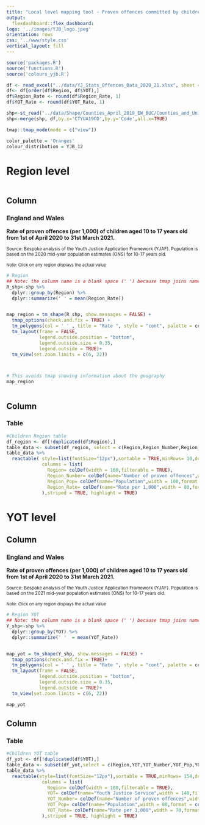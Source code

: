 ```yaml
---
title: "Local level mapping tool - Proven offences committed by children"
output: 
  flexdashboard::flex_dashboard:
logo: '../images/YJB_logo.jpeg'
orientation: rows
css: '../www/style.css'
vertical_layout: fill
---
```


```r
source('packages.R')
source('functions.R')
source('colours_yjb.R')
```


```r
df <- read_excel("../data/YJ_Stats_Offences_Data_2020_21.xlsx", sheet = "Data")
df<- df[order(df$Region, df$YOT),]
df$Region_Rate <- round(df$Region_Rate, 1)
df$YOT_Rate <- round(df$YOT_Rate, 1)

shp<-st_read("../data/Shape/Counties_April_2019_EW_BUC/Counties_and_Unitary_Authorities__April_2019__Boundaries_EW_BUC.shp")
shp<-merge(shp, df,by.x='CTYUA19CD',by.y='Code',all.x=TRUE)
```

```r
tmap::tmap_mode(mode = c("view"))

color_palette = 'Oranges'
colour_distribution = YJB_12

```

Region level {data-orientation=columns}
=====================================  



```r
```

Column {data-width=900}
-------------------------------------


### <B>England and Wales</B>

<B>Rate of proven offences (per 1,000) of children aged 10 to 17 years old from 1st of April 2020 to 31st March 2021.</B>

<sup>Source: Bespoke analysis of the Youth Justice Application Framework (YJAF). Population is based on the 2020 mid-year population estimates (ONS) for 10-17 years old.</sup>

<p style="font-size: 11px">Note: Click on any region displays the actual value</p>


```r

# Region
## Note: the column name is a blank space (' ') because tmap joins names and the value without leaving a space. I tried different solutions (changing the size of the bubble, fonts - nothing delivers an acceptable result).
R_shp<-shp %>% 
  dplyr::group_by(Region) %>% 
  dplyr::summarize(' ' = mean(Region_Rate))


map_region = tm_shape(R_shp, show.messages = FALSE) +
  tmap_options(check.and.fix = TRUE) +
  tm_polygons(col = ' ' , title = "Rate ", style = "cont", palette = color_palette, contrast = 1)+
  tm_layout(frame = FALSE,
            legend.outside.position = "bottom",
            legend.outside.size = 0.35,
            legend.outside = TRUE)+
  tm_view(set.zoom.limits = c(6, 22))




```


```r
# This avoids tmap showing information about the geography
map_region
```



```r
```

Column {data-width=500, .tabset}
-------------------------------------
### <B>Table</B>
```r
#Children Region table
df_region <- df[!duplicated(df$Region),]
table_data <- subset(df_region, select = c(Region,Region_Number,Region_Pop,Region_Rate))
table_data %>%
  reactable( style=list(fontSize="12px"),sortable = TRUE,minRows= 10,defaultPageSize = 160,compact=TRUE,
             columns = list(
               Region= colDef(width = 100,filterable = TRUE),
               Region_Number= colDef(name="Number of proven offences",width = 100,format = colFormat(separators = TRUE)),
               Region_Pop= colDef(name="Population",width = 100,format = colFormat(separators = TRUE)),
               Region_Rate= colDef(name="Rate per 1,000",width = 80,format = colFormat(separators = TRUE, digits = 1))
             ),striped = TRUE, highlight = TRUE)
```


YOT level {data-orientation=columns}
=====================================  

Column {data-width=900}
-------------------------------------

### <B>England and Wales</B>


<B>Rate of proven offences (per 1,000) of children aged 10 to 17 years old from 1st of April 2020 to 31st March 2021.</B>

<sup>Source: Bespoke analysis of the Youth Justice Application Framework (YJAF). Population is based on the 2021 mid-year population estimates (ONS) for 10-17 years old.</sup>

<p style="font-size: 11px">Note: Click on any region displays the actual value</p>

```r
# Region YOT
## Note: the column name is a blank space (' ') because tmap joins names and the value without leaving a space. I tried different solutions (changing the size of the bubble, fonts - nothing delivers an acceptable result).
Y_shp<-shp %>% 
  dplyr::group_by(YOT) %>% 
  dplyr::summarize(' '  = mean(YOT_Rate))


map_yot = tm_shape(Y_shp, show.messages = FALSE) +
  tmap_options(check.and.fix = TRUE)+
  tm_polygons(col = ' ' , title = "Rate ", style = "cont", palette = color_palette, contrast = 1)+
  tm_layout(frame = FALSE,
            legend.outside.position = "bottom",
            legend.outside.size = 0.35,
            legend.outside = TRUE)+
  tm_view(set.zoom.limits = c(6, 22))


```

```r
map_yot
```


Column {data-width=500, .tabset}
-------------------------------------
### <B>Table</B>
```r
#Children YOT table
df_yot <- df[!duplicated(df$YOT),]
table_data <- subset(df_yot,select = c(Region,YOT,YOT_Number,YOT_Pop,YOT_Rate))
table_data %>%
  reactable(style=list(fontSize="12px"),sortable = TRUE,minRows= 154,defaultPageSize = 160,compact=TRUE,
             columns = list(
               Region= colDef(width = 100,filterable = TRUE),
               YOT= colDef(name="Youth Justice Service",width = 140,filterable = TRUE),
               YOT_Number= colDef(name="Number of proven offences",width = 80,format = colFormat(separators = TRUE)),
               YOT_Pop= colDef(name="Population",width = 80,format = colFormat(separators = TRUE)),
               YOT_Rate= colDef(name="Rate per 1,000",width = 70,format = colFormat(separators = TRUE, digits = 1))
             ),striped = TRUE, highlight = TRUE)
```


